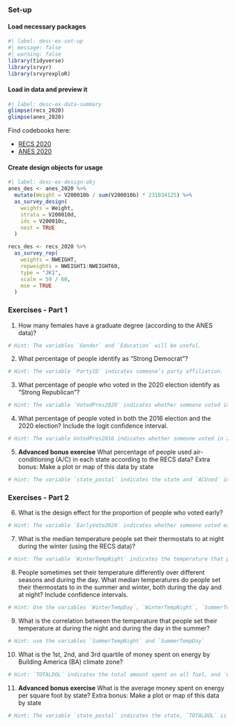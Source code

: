 ### Set-up

#### Load necessary packages

```r
#| label: desc-ex-set-up
#| message: false
#| warning: false
library(tidyverse)
library(srvyr)
library(srvyrexploR)
```

#### Load in data and preview it

```r
#| label: desc-ex-data-summary
glimpse(recs_2020)
glimpse(anes_2020)
```

Find codebooks here:

  - [RECS 2020](https://tidy-survey-r.github.io/tidy-survey-book/recs-cb.html)
  - [ANES 2020](https://tidy-survey-r.github.io/tidy-survey-book/anes-cb.html)

#### Create design objects for usage

```r
#| label: desc-ex-design-obj
anes_des <- anes_2020 %>%
  mutate(Weight = V200010b / sum(V200010b) * 231034125) %>%
  as_survey_design(
    weights = Weight,
    strata = V200010d,
    ids = V200010c,
    nest = TRUE
  )

recs_des <- recs_2020 %>%
  as_survey_rep(
    weights = NWEIGHT,
    repweights = NWEIGHT1:NWEIGHT60,
    type = "JK1",
    scale = 59 / 60,
    mse = TRUE
  )
```

### Exercises - Part 1

1. How many females have a graduate degree (according to the ANES data)?

```r
# Hint: The variables `Gender` and `Education` will be useful.
```

2. What percentage of people identify as “Strong Democrat”? 

```r
# Hint: The variable `PartyID` indicates someone’s party affiliation.
```

3. What percentage of people who voted in the 2020 election identify as “Strong Republican”? 

```r
# Hint: The variable `VotedPres2020` indicates whether someone voted in 2020.
```

4. What percentage of people voted in both the 2016 election and the 2020 election? Include the logit confidence interval. 

```r
# Hint: The variable VotedPres2016 indicates whether someone voted in 2016.
```

5. **Advanced bonus exercise** What percentage of people used air-conditioning (A/C) in each state according to the RECS data? Extra bonus: Make a plot or map of this data by state

```r
# Hint: The variable `state_postal` indicates the state and `ACUsed` indicates whether the household used A/C
```


### Exercises - Part 2

6. What is the design effect for the proportion of people who voted early? 

```r
# Hint: The variable `EarlyVote2020` indicates whether someone voted early in 2020.
```

7. What is the median temperature people set their thermostats to at night during the winter (using the RECS data)?

```r
# Hint: The variable `WinterTempNight` indicates the temperature that people set their thermostat to in the winter at night.
```

8. People sometimes set their temperature differently over different seasons and during the day. What median temperatures do people set their thermostats to in the summer and winter, both during the day and at night? Include confidence intervals.

```r
# Hint: Use the variables `WinterTempDay`, `WinterTempNight`, `SummerTempDay`, and `SummerTempNight.`
```

9. What is the correlation between the temperature that people set their temperature at during the night and during the day in the summer?

```r
# Hint: use the variables `SummerTempNight` and `SummerTempDay`
```

10. What is the 1st, 2nd, and 3rd quartile of money spent on energy by Building America (BA) climate zone?

```r
# Hint: `TOTALDOL` indicates the total amount spent on all fuel, and `ClimateRegion_BA` indicates the BA climate zones.
```

11. **Advanced bonus exercise** What is the average money spent on energy per square foot by state? Extra bonus: Make a plot or map of this data by state

```r
# Hint: The variable `state_postal` indicates the state, `TOTALDOL` is the amount of money spent on energy, and `TOTSQFT_EN` is the square footage
```


